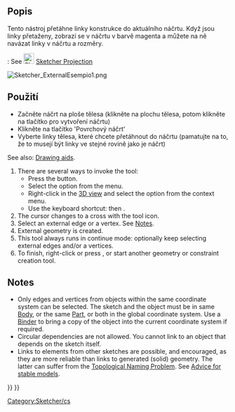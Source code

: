 <languages/>

{{Docnav
|
|
|[[Sketcher_Workbench|Sketcher]]
|IconL=
|IconR=
|IconC=Workbench_Sketcher.svg
}}

{{VeryImportantMessage|This tool is obsolete, it is not available in {{VersionPlus|1.1}}. Use [[Sketcher_Projection|Sketcher Projection]] or [[Sketcher_Intersection|Sketcher Intersection]] instead.}}

<div class="mw-translate-fuzzy">
{{GuiCommand/cs
|Name=Sketcher External
|Name/cs=Sketcher External
|MenuLocation=Sketch → Sketcher geometries → Sketcher External
|Workbenches=[[Sketcher_Workbench/cs|Sketcher]]
|Shortcut=X
|SeeAlso=[[Sketcher_ToggleConstruction/cs|Sketcher ConstructionMode]]
}}
</div>

<span id="Description"></span>
==Popis==

<div class="mw-translate-fuzzy">
Tento nástroj přetáhne linky konstrukce do aktuálního náčrtu. Když jsou linky přetaženy, zobrazí se v náčrtu v barvě magenta a můžete na ně navázat linky v náčrtu a rozměry.
</div>

{{VersionPlus|1.1}}: See [[Image:Sketcher_Projection.svg|24px]] [[Sketcher_Projection|Sketcher Projection]]

[[Image:Sketcher_ExternalEsempio1.png]]
{{Caption|The two magenta lines are external geometry linked to edges of a pre-existing [[PartDesign_Pad|Pad]]. They are used to constrain the circles.}}

<span id="Usage"></span>
<div class="mw-translate-fuzzy">
==Použití==
* Začněte náčrt na ploše tělesa (klikněte na plochu tělesa, potom klikněte na tlačítko pro vytvoření náčrtu)
* Klikněte na tlačítko 'Povrchový náčrt'
* Vyberte linky tělesa, které chcete přetáhnout do náčrtu (pamatujte na to, že to musejí být linky ve stejné rovině jako je náčrt)
</div>

See also: [[Sketcher_Workbench#Drawing_aids|Drawing aids]].

# There are several ways to invoke the tool:
#* Press the {{Button|[[Image:Sketcher_External.svg|16px]] [[Sketcher_External|Create external geometry]]}} button.
#* Select the {{MenuCommand|Sketcher → Sketcher tools → [[Image:Sketcher_External.svg|16px]] Create external geometry}} option from the menu.
#* Right-click in the [[3D_view|3D view]] and select the {{MenuCommand|[[Image:Sketcher_External.svg|16px]] Create external geometry}} option from the context menu.
#* Use the keyboard shortcut: {{KEY|G}} then {{KEY|X}}.
# The cursor changes to a cross with the tool icon.
# Select an external edge or a vertex. See [[#Notes|Notes]].
# External geometry is created.
# This tool always runs in continue mode: optionally keep selecting external edges and/or a vertices.
# To finish, right-click or press {{KEY|Esc}}, or start another geometry or constraint creation tool.

== Notes ==

* Only edges and vertices from objects within the same coordinate system can be selected. The sketch and the object must be in same [[PartDesign_Body|Body]], or the same [[Std_Part|Part]], or both in the global coordinate system. Use a [[PartDesign_SubShapeBinder|Binder]] to bring a copy of the object into the current coordinate system if required.
* Circular dependencies are not allowed. You cannot link to an object that depends on the sketch itself.
* Links to elements from other sketches are possible, and encouraged, as they are more reliable than links to generated (solid) geometry. The latter can suffer from the [[Topological_naming_problem|Topological Naming Problem]]. See [[Feature_editing#Advice_for_creating_stable_models|Advice for stable models]].


<div class="mw-translate-fuzzy">
[[Category:Sketcher/cs]]
</div>

{{Sketcher_Tools_navi{{#translation:}}}}
{{Userdocnavi{{#translation:}}}}